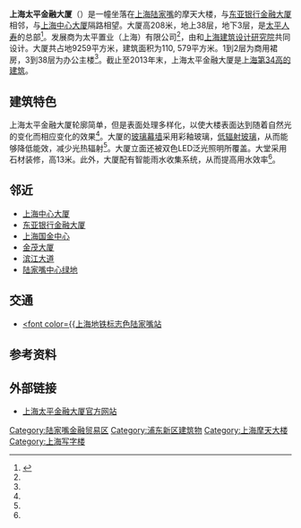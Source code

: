{{Infobox building
|name               = 上海太平金融大厦
|image              = [[File:Taiping_Financial_Tower_Shanghai.JPG|180px]]
|start_date         = 2007年<ref name="gh">[http://www.nikken.co.jp/en/projects/global/china/taiping-financial-building.html Taiping Financial Building] {{Wayback|url=http://www.nikken.co.jp/en/projects/global/china/taiping-financial-building.html |date=20140103230744 }} Nikken.jp.{{en}}</ref>
|completion_date    = 2011年2月
|location           = [[上海市|上海市]][[浦东新区|浦东新区]]银城中路488号
|latd               = 
|longd              = 
|iso_region         = 
|coordinates_display= 
|building_type      = 办公楼
|cost               = 3.5亿美元
|references         = <ref>{{emporis|357424}}</ref>
|roof               = 208米
|top_floor          = 
|antenna_spire      = 
|floor_count        = 38层
|floor_area         = 110, 579平方米<ref name="gh"/>
|elevator_count     = 
|architect          = {{Link-ja|日建設計株式会社|日建設計}}<br>[[上海建筑设计研究院|上海建筑设计研究院]]
|main_contractor    = [[上海建工集团|上海建工集团]]第一建筑有限公司<ref name="aa">{{Cite web |url=http://www.ftsh.cntaiping.com/shanghai/index.htm |title=上海太平金融大厦 |accessdate=2014-01-03 |archive-date=2013-12-30 |archive-url=https://web.archive.org/web/20131230012350/http://www.ftsh.cntaiping.com/shanghai/index.htm |dead-url=no }}</ref>
|management         = 
|owner              = 太平置业（上海）有限公司
}}

'''上海太平金融大厦'''（'''{{Lang-en|Taiping Financial Building}}'''）是一幢坐落在[[上海|上海]][[陆家嘴|陆家嘴]]的摩天大楼，与[[东亚银行金融大厦|东亚银行金融大厦]]相邻，与[[上海中心大厦|上海中心大厦]]隔路相望。大厦高208米，地上38层，地下3层，是[[中国太平保险|太平人寿]]的总部<ref name="enr">{{cite news|title=太平人寿总部入驻上海陆家嘴太平金融大厦|url=http://news.hexun.com/2012-11-05/147599773.html|newspaper=和讯网|date=2012-11-05|access-date=2014-01-03|archive-url=https://web.archive.org/web/20140103172928/http://news.hexun.com/2012-11-05/147599773.html|archive-date=2014-01-03|dead-url=yes}}</ref>。发展商为太平置业（上海）有限公司<ref name="enr"/>，由{{Link-ja|日建設計株式会社|日建設計}}和[[上海建筑设计研究院|上海建筑设计研究院]]共同设计。大厦共占地9259平方米，建筑面积为110, 579平方米。1到2层为商用裙房，3到38层为办公主楼<ref name="gh"/>。截止至2013年末，上海太平金融大厦是[[上海摩天大楼列表|上海第34高的建筑]]。

==建筑特色==
上海太平金融大厦轮廓简单，但是表面处理多样化，以使大楼表面达到随着自然光的变化而相应变化的效果<ref name="gh"/>。大厦的[[玻璃幕墙|玻璃幕墙]]采用彩釉玻璃，[[低辐射玻璃|低辐射玻璃]]，从而能够降低能效，减少光热辐射<ref name="aa"/>。大厦立面还被双色LED泛光照明所覆盖。大堂采用石材装修，高13米。此外，大厦配有智能雨水收集系统，从而提高用水效率<ref name="aa"/>。

==邻近==
*[[上海中心大厦|上海中心大厦]]
*[[东亚银行金融大厦|东亚银行金融大厦]]
*[[上海国金中心|上海国金中心]]
*[[金茂大厦|金茂大厦]]
*[[滨江大道|滨江大道]]
*[[陆家嘴中心绿地|陆家嘴中心绿地]]

==交通==
*[[上海轨道交通2号线|<font color={{上海地铁标志色]][[陆家嘴站|陆家嘴站]]

==参考资料==
{{reflist}}

==外部链接==
* [https://web.archive.org/web/20131230012350/http://www.ftsh.cntaiping.com/shanghai/index.htm 上海太平金融大厦官方网站]

[[Category:陆家嘴金融贸易区|Category:陆家嘴金融贸易区]]
[[Category:浦东新区建筑物|Category:浦东新区建筑物]]
[[Category:上海摩天大楼|Category:上海摩天大楼]]
[[Category:上海写字楼|Category:上海写字楼]]